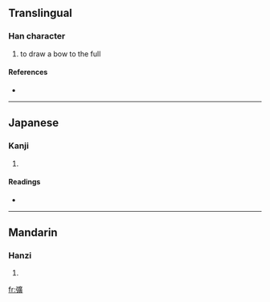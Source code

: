 ==Translingual==

===Han character===
{{Han char|rn=57|rad=弓|as=15|sn=18|four=|canj=弓戈廿金 (NITC)}}

# to draw a bow to the full

====References====
* {{Han ref|kx=0361.150|dkj=09881|dj=0679.120|hdz=21005.030|uh=5F4D|ud=24397}}

----

==Japanese==

===Kanji===
{{ja-kanji|grade=|rs=弓15}}

# {{defn|Japanese}}

====Readings====
* {{ja-readings|on=[[かく]] (kaku)|kun=[[はる]] (haru), [[はしる]] (hashiru)}}

----

==Mandarin==

===Hanzi===
{{cmn-hanzi|pin=[[kuò]] ([[kuo4]])|wg=k'uo<sup>4</sup>}}

# {{defn|Mandarin}}

[[fr:彍]]